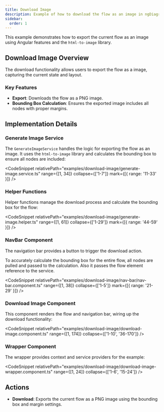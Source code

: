 ```yaml
---
title: Download Image
description: Example of how to download the flow as an image in ngDiagram
sidebar:
  order: 1
---
```



This example demonstrates how to export the current flow as an image using Angular features and the `html-to-image` library.

## Download Image Overview

The download functionality allows users to export the flow as a image, capturing the current state and layout.

### Key Features

- **Export**: Downloads the flow as a PNG image.
- **Bounding Box Calculation**: Ensures the exported image includes all nodes with proper margins.

## Implementation Details

### Generate Image Service

The `GenerateImageService` handles the logic for exporting the flow as an image. It uses the `html-to-image` library and calculates the bounding box to ensure all nodes are included:

<CodeSnippet
  relativePath="examples/download-image/generate-image.service.ts"
  range={[1, 34]}
  collapse={['1-7']}
  mark={[{ range: '11-33' }]}
/>

### Helper Functions

Helper functions manage the download process and calculate the bounding box for the flow:

<CodeSnippet
  relativePath="examples/download-image/generate-image.helper.ts"
  range={[1, 61]}
  collapse={['1-29']}
  mark={[{ range: '44-59' }]}
/>

### NavBar Component

The navigation bar provides a button to trigger the download action.

To accurately calculate the bounding box for the entire flow, all nodes are pulled and passed to the calculation.
Also it passes the flow element reference to the service.

<CodeSnippet
  relativePath="examples/download-image/nav-bar/nav-bar.component.ts"
  range={[1, 38]}
  collapse={['1-5']}
  mark={[{ range: '21-29' }]}
/>

### Download Image Component

This component renders the flow and navigation bar, wiring up the download functionality:

<CodeSnippet
  relativePath="examples/download-image/download-image.component.ts"
  range={[1, 174]}
  collapse={['1-10', '36-170']}
/>

### Wrapper Component

The wrapper provides context and service providers for the example:

<CodeSnippet
  relativePath="examples/download-image/download-image-wrapper.component.ts"
  range={[1, 24]}
  collapse={['1-6', '15-24']}
/>

## Actions

- **Download**: Exports the current flow as a PNG image using the bounding box and margin settings.

<DownloadImage />
<ExampleViewer dirName="download-image" />
